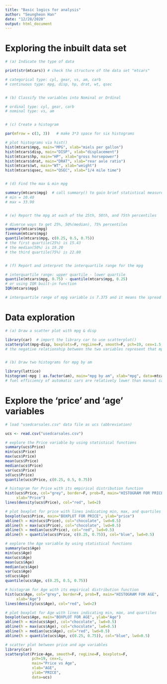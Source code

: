 ```yaml
---
title: "Basic logics for analysis"
author: "Seungheon Han"
date: "12/28/2020"
output: html_document
---
```


# Exploring the inbuilt data set
```r
# (a) Indicate the type of data

print(str(mtcars)) # check the structure of the data set "mtcars" 

# categorical type: cyl, gear, vs, am, carb
# continuous type: mpg, disp, hp, drat, wt, qsec


# (b) Classify the variables into Nominal or Ordinal

# ordinal type: cyl, gear, carb
# nominal type: vs, am


# (c) Create a histogram

par(mfrow = c(3, 3))   # make 3*3 space for six histograms 

# plot histograms via hist()
hist(mtcars$mpg, main="MPG", xlab="miels per gallon")  
hist(mtcars$disp, main="DISP", xlab="displacement")
hist(mtcars$hp, main="HP", xlab="gross horsepower")
hist(mtcars$drat, main="DRAT", xlab="rear axle ratio")
hist(mtcars$wt, main="WT", xlab="weight")
hist(mtcars$qsec, main="QSEC", xlab="1/4 mile time")


# (d) Find the max & min mpg

summary(mtcars$mpg)  # call summary() to gain brief statistical measures 
# min = 10.40
# max = 33.90


# (e) Report the mpg at each of the 25th, 50th, and 75th percentiles

# diverse ways to get 25%, 50%(median), 75% percentiles 
summary(mtcars$mpg)
fivenum(mtcars$mpg) 
quantile(mtcars$mpg, c(0.25, 0.5, 0.75))
# the first quartile(25%) is 15.43
# the median(50%) is 19.20
# the third quartile(75%) is 22.80


# (f) Report and interpret the interquartile range for the mpg

# interquartile range: upper quartile - lower quartile 
quantile(mtcars$mpg, 0.75) - quantile(mtcars$mpg, 0.25) 
# or using IQR built-in function 
IQR(mtcars$mpg) 

# interquartile range of mpg variable is 7.375 and it means the spread of middle 50% of mpg data values 

```

# Data exploration
```r
# (a) Draw a scatter plot with mpg & disp

library(car)  # import the library car to use scatterplot()
scatterplot(mpg~disp, boxplots=F, regLine=F, smooth=F, pch=19, cex=1.5, data=mtcars)  
# the negative relationship between the two variables represent that mpg decrease as volume in engine gets bigger. 


# (b) Draw two histograms for mpg by am

library(lattice)
histogram(~mpg | as.factor(am), main="mpg by am", xlab="mpg", data=mtcars) 
# fuel efficiency of automatic cars are relatively lower than manual cars in the data set 
```

# Explore the ‘price’ and ‘age’ variables
```r
# load "usedcarsales.csv" data file as ucs (abbreviation)

ucs <- read.csv("usedcarsales.csv")

# explore the Price variable by using statistical functions
summary(ucs$Price)
min(ucs$Price)
max(ucs$Price)
mean(ucs$Price)
median(ucs$Price)
var(ucs$Price)
sd(ucs$Price)
quantile(ucs$Price, c(0.25, 0.5, 0.75))

# histogram for Price with its empirical distribution function 
hist(ucs$Price, col="grey", border=F, prob=T, main="HISTOGRAM FOR PRICE",
     xlab="Price")
lines(density(ucs$Price), col="red", lwd=2)

# plot boxplot for price with lines indicating min, max, and quartiles 
boxplot(ucs$Price, main="BOXPLOT FOR PRICE", ylab="price")
abline(h = min(ucs$Price), col="chocolate", lwd=0.5)
abline(h = max(ucs$Price), col="chocolate", lwd=0.5)
abline(h = median(ucs$Price), col="red", lwd=0.5)
abline(h = quantile(ucs$Price, c(0.25, 0.75)), col="blue", lwd=0.5)

# explore the Age variable by using statistical functions
summary(ucs$Age)
min(ucs$Age)
max(ucs$Age)
mean(ucs$Age)
median(ucs$Age)
var(ucs$Age)
sd(ucs$Age)
quantile(ucs$Age, c(0.25, 0.5, 0.75))

# histogram for Age with its empirical distribution function 
hist(ucs$Age, col="grey", border=F, prob=T, main="HISTOGRAM FOR AGE",
     xlab="Age")
lines(density(ucs$Age), col="red", lwd=2)

# plot boxplot for Age with lines indicating min, max, and quartiles 
boxplot(ucs$Age, main="BOXPLOT FOR AGE", ylab="Age")
abline(h = min(ucs$Age), col="chocolate", lwd=0.5)
abline(h = max(ucs$Age), col="chocolate", lwd=0.5)
abline(h = median(ucs$Age), col="red", lwd=0.5)
abline(h = quantile(ucs$Age, c(0.25, 0.75)), col="blue", lwd=0.5)

# scatter plot between price and age variables
library(car)
scatterplot(Price~Age, smooth=F, regLine=F, boxplots=F, 
            pch=19, cex=1,
            main="Price vs Age", 
            xlab="AGE", 
            ylab="PRICE",
            data=ucs)
```

